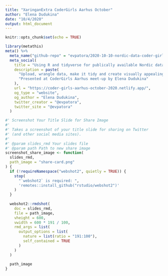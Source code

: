 ```yaml
---
title: "XaringanExtra CoderGirls Aarhus October"
author: "Elena Dudukina"
date: "10/4/2020"
output: html_document
---
```


```r
knitr::opts_chunk$set(echo = TRUE)
```

```r
library(metathis)
meta() %>%
  meta_name("github-repo" = "evpatora/2020-10-10-nordic-data-coder-girls/") %>% 
  meta_social(
    title = "Using R and tidyverse for publically available Nordic data",
    description = paste(
      "Upload, wrangle data, make it tidy and create visually appealing ggplot2 graphics",
      "Presented at CoderGirls Aarhus meet-up by Elena Dudukina"
    ),
    url = "https://coder-girls-aarhus-october-2020.netlify.app/",
    og_type = "website",
    og_author = "Elena Dudukina",
    twitter_creator = "@evpatora",
    twitter_site = "@evpatora"
  )
```

```r
#' Screenshot Your Title Slide for Share Image
#'
#' Takes a screenshot of your title slide for sharing on Twitter
#' (and other social media sites).
#'
#' @param slides_rmd Your slides file
#' @param path Path to new share image
screenshot_share_image <- function(
  slides_rmd,
  path_image = "share-card.png"
) {
  if (!requireNamespace("webshot2", quietly = TRUE)) {
    stop(
      "`webshot2` is required: ", 
      'remotes::install_github("rstudio/webshot2")'
    )
  }
  
  webshot2::rmdshot(
    doc = slides_rmd,
    file = path_image,
    vheight = 600,
    vwidth = 600 * 191 / 100,
    rmd_args = list(
      output_options = list(
        nature = list(ratio = "191:100"),
        self_contained = TRUE
      )
    )
  )
  
  path_image
}
```

